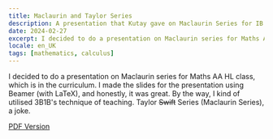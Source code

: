 ```yaml
---
title: Maclaurin and Taylor Series
description: A presentation that Kutay gave on Maclaurin Series for IB Mathematics AA.
date: 2024-02-27
excerpt: I decided to do a presentation on Maclaurin series for Maths AA HL class, which is in the curriculum. I made the slides for the presentation using Beamer (with LaTeX), and honestly, it was great. By the way, I kind of utilised 3B1B's technique of teaching. Taylor ~~Swift~~ Series (Maclaurin Series), a joke.
locale: en_UK
tags: [mathematics, calculus]
---
```


I decided to do a presentation on Maclaurin series for Maths AA HL class, which is in the curriculum.
I made the slides for the presentation using Beamer (with LaTeX), and honestly, it was great. 
By the way, I kind of utilised 3B1B's technique of teaching. Taylor ~~Swift~~ Series (Maclaurin Series), a joke.

[PDF Version](/pdfs/taylor.pdf)
